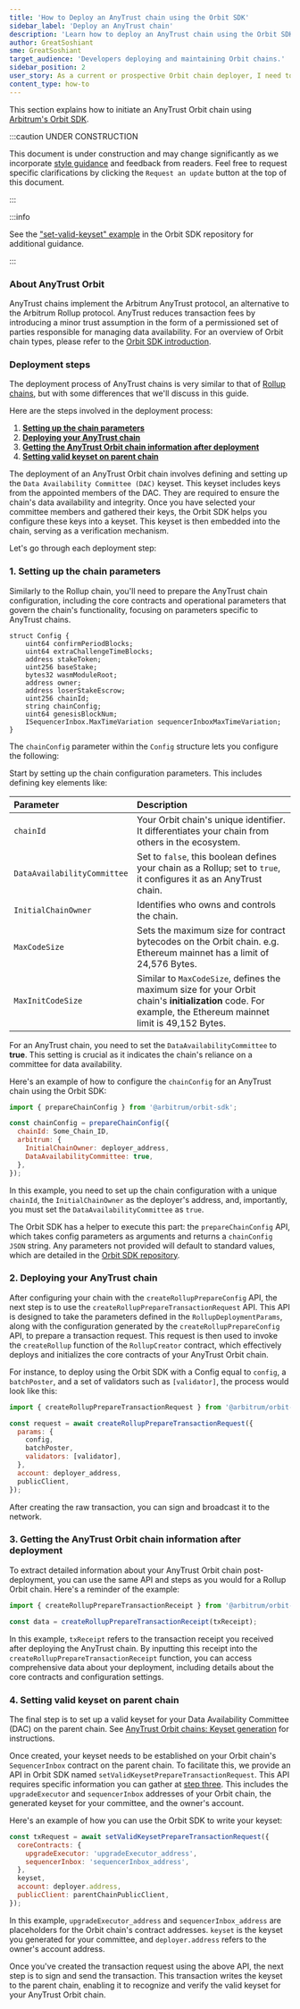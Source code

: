 ```yaml
---
title: 'How to Deploy an AnyTrust chain using the Orbit SDK'
sidebar_label: 'Deploy an AnyTrust chain'
description: 'Learn how to deploy an AnyTrust chain using the Orbit SDK '
author: GreatSoshiant
sme: GreatSoshiant
target_audience: 'Developers deploying and maintaining Orbit chains.'
sidebar_position: 2
user_story: As a current or prospective Orbit chain deployer, I need to configure and deploy an AnyTrust Orbit chain.
content_type: how-to
---
```


This section explains how to initiate an <a data-quicklook-from="arbitrum-anytrust-chain">AnyTrust Orbit chain</a> using [Arbitrum's Orbit SDK](https://github.com/OffchainLabs/arbitrum-orbit-sdk).

:::caution UNDER CONSTRUCTION

This document is under construction and may change significantly as we incorporate [style guidance](/for-devs/contribute#document-type-conventions) and feedback from readers. Feel free to request specific clarifications by clicking the `Request an update` button at the top of this document.

:::

:::info

See the ["set-valid-keyset" example](https://github.com/OffchainLabs/arbitrum-orbit-sdk/blob/main/examples/set-valid-keyset/index.ts) in the Orbit SDK repository for additional guidance.

:::

### About AnyTrust Orbit

AnyTrust chains implement the Arbitrum AnyTrust protocol, an alternative to the Arbitrum Rollup protocol. AnyTrust reduces transaction fees by introducing a minor trust assumption in the form of a permissioned set of parties responsible for managing data availability. For an overview of Orbit chain types, please refer to the [Orbit SDK introduction](../orbit-sdk-introduction.mdx).

### Deployment steps

The deployment process of AnyTrust chains is very similar to that of [Rollup chains](orbit-sdk-deploying-rollup-chain#rollup-configuration-parameters), but with some differences that we'll discuss in this guide.

Here are the steps involved in the deployment process:

1. **[Setting up the chain parameters](#1-setting-up-the-chain-parameters)**
2. **[Deploying your AnyTrust chain](#2-deploying-your-anytrust-chain)**
3. **[Getting the AnyTrust Orbit chain information after deployment](#3-getting-the-anytrust-orbit-chain-information-after-deployment)**
4. **[Setting valid keyset on parent chain](#4-setting-valid-keyset-on-parent-chain)**

The deployment of an AnyTrust Orbit chain involves defining and setting up the <a data-quicklook-from="data-availability-committee-dac">`Data Availability Committee (DAC)`</a> keyset. This keyset includes keys from the appointed members of the DAC. They are required to ensure the chain's data availability and integrity. Once you have selected your committee members and gathered their keys, the Orbit SDK helps you configure these keys into a keyset.
This keyset is then embedded into the chain, serving as a verification mechanism.

Let's go through each deployment step:

### 1. Setting up the chain parameters

Similarly to the Rollup chain, you'll need to prepare the AnyTrust chain configuration, including the core contracts and operational parameters that govern the chain's functionality, focusing on parameters specific to AnyTrust chains.

```solidity {10}
struct Config {
    uint64 confirmPeriodBlocks;
    uint64 extraChallengeTimeBlocks;
    address stakeToken;
    uint256 baseStake;
    bytes32 wasmModuleRoot;
    address owner;
    address loserStakeEscrow;
    uint256 chainId;
    string chainConfig;
    uint64 genesisBlockNum;
    ISequencerInbox.MaxTimeVariation sequencerInboxMaxTimeVariation;
}
```

The `chainConfig` parameter within the `Config` structure lets you configure the following:

Start by setting up the chain configuration parameters. This includes defining key elements like:

| Parameter                   | Description                                                                                                                                                 |
| :-------------------------- | :---------------------------------------------------------------------------------------------------------------------------------------------------------- |
| `chainId`                   | Your Orbit chain's unique identifier. It differentiates your chain from others in the ecosystem.                                                            |
| `DataAvailabilityCommittee` | Set to `false`, this boolean defines your chain as a Rollup; set to `true`, it configures it as an AnyTrust chain.                                          |
| `InitialChainOwner`         | Identifies who owns and controls the chain.                                                                                                                 |
| `MaxCodeSize  `             | Sets the maximum size for contract bytecodes on the Orbit chain. e.g. Ethereum mainnet has a limit of 24,576 Bytes.                                         |
| `MaxInitCodeSize`           | Similar to `MaxCodeSize`, defines the maximum size for your Orbit chain's **initialization** code. For example, the Ethereum mainnet limit is 49,152 Bytes. |

For an AnyTrust chain, you need to set the `DataAvailabilityCommittee` to **true**. This setting is crucial as it indicates the chain's reliance on a committee for data availability.

Here's an example of how to configure the `chainConfig` for an AnyTrust chain using the Orbit SDK:

```js
import { prepareChainConfig } from '@arbitrum/orbit-sdk';

const chainConfig = prepareChainConfig({
  chainId: Some_Chain_ID,
  arbitrum: {
    InitialChainOwner: deployer_address,
    DataAvailabilityCommittee: true,
  },
});
```

In this example, you need to set up the chain configuration with a unique `chainId`, the `InitialChainOwner` as the deployer's address, and, importantly, you must set the `DataAvailabilityCommittee` as `true`.

The Orbit SDK has a helper to execute this part: the `prepareChainConfig` API, which takes config parameters as arguments and returns a `chainConfig` `JSON` string. Any parameters not provided will default to standard values, which are detailed in the [Orbit SDK repository](https://github.com/OffchainLabs/arbitrum-orbit-sdk/blob/1f251f76a55bc1081f50938b0aa9f7965660ebf7/src/prepareChainConfig.ts#L3-L31).

### 2. Deploying your AnyTrust chain

After configuring your chain with the `createRollupPrepareConfig` API, the next step is to use the `createRollupPrepareTransactionRequest` API. This API is designed to take the parameters defined in the `RollupDeploymentParams`, along with the configuration generated by the `createRollupPrepareConfig` API, to prepare a transaction request. This request is then used to invoke the `createRollup` function of the `RollupCreator` contract, which effectively deploys and initializes the core contracts of your AnyTrust Orbit chain.

For instance, to deploy using the Orbit SDK with a Config equal to `config`, a `batchPoster`, and a set of validators such as `[validator]`, the process would look like this:

```js
import { createRollupPrepareTransactionRequest } from '@arbitrum/orbit-sdk';

const request = await createRollupPrepareTransactionRequest({
  params: {
    config,
    batchPoster,
    validators: [validator],
  },
  account: deployer_address,
  publicClient,
});
```

After creating the raw transaction, you can sign and broadcast it to the network.

### 3. Getting the AnyTrust Orbit chain information after deployment

To extract detailed information about your AnyTrust Orbit chain post-deployment, you can use the same API and steps as you would for a Rollup Orbit chain. Here's a reminder of the example:

```js
import { createRollupPrepareTransactionReceipt } from '@arbitrum/orbit-sdk';

const data = createRollupPrepareTransactionReceipt(txReceipt);
```

In this example, `txReceipt` refers to the transaction receipt you received after deploying the AnyTrust chain. By inputting this receipt into the `createRollupPrepareTransactionReceipt` function, you can access comprehensive data about your deployment, including details about the core contracts and configuration settings.

### 4. Setting valid keyset on parent chain

The final step is to set up a valid keyset for your Data Availability Committee (DAC) on the parent chain. See [AnyTrust Orbit chains: Keyset generation](/launch-orbit-chain/concepts/anytrust-orbit-chain-keyset-generation) for instructions.

Once created, your keyset needs to be established on your Orbit chain's `SequencerInbox` contract on the parent chain.
To facilitate this, we provide an API in Orbit SDK named `setValidKeysetPrepareTransactionRequest`. This API requires specific information you can gather at [step three](#3-getting-the-anytrust-orbit-chain-information-after-deployment). This includes the `upgradeExecutor` and `sequencerInbox` addresses of your Orbit chain, the generated keyset for your committee, and the owner's account.

Here's an example of how you can use the Orbit SDK to write your keyset:

```js
const txRequest = await setValidKeysetPrepareTransactionRequest({
  coreContracts: {
    upgradeExecutor: 'upgradeExecutor_address',
    sequencerInbox: 'sequencerInbox_address',
  },
  keyset,
  account: deployer.address,
  publicClient: parentChainPublicClient,
});
```

In this example, `upgradeExecutor_address` and `sequencerInbox_address` are placeholders for the Orbit chain's contract addresses. `keyset` is the keyset you generated for your committee, and `deployer.address` refers to the owner's account address.

Once you've created the transaction request using the above API, the next step is to sign and send the transaction. This transaction writes the keyset to the parent chain, enabling it to recognize and verify the valid keyset for your AnyTrust Orbit chain.
